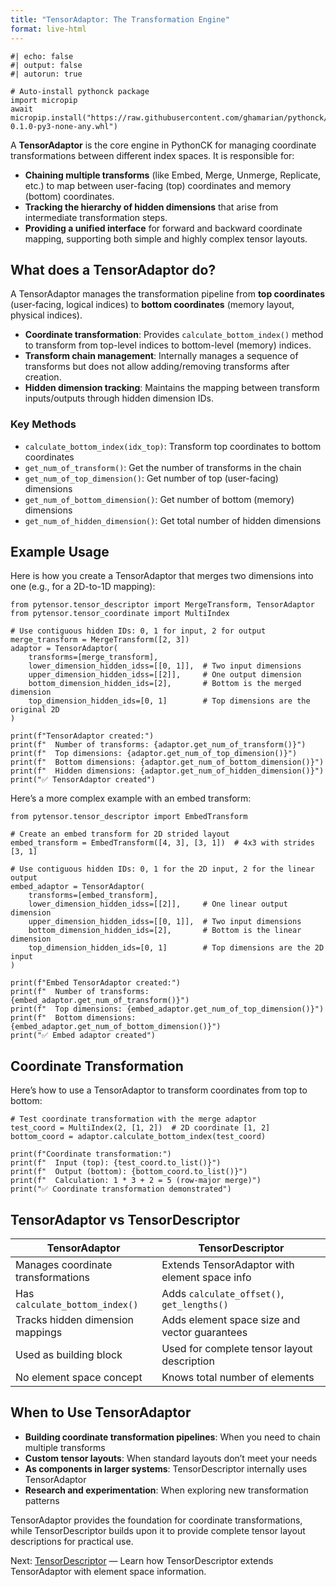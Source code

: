 ```yaml
---
title: "TensorAdaptor: The Transformation Engine"
format: live-html
---
```


```pyodide
#| echo: false
#| output: false
#| autorun: true

# Auto-install pythonck package
import micropip
await micropip.install("https://raw.githubusercontent.com/ghamarian/pythonck/master/documentation/pythonck-0.1.0-py3-none-any.whl")
```

A **TensorAdaptor** is the core engine in PythonCK for managing coordinate transformations between different index spaces. It is responsible for:

- **Chaining multiple transforms** (like Embed, Merge, Unmerge, Replicate, etc.) to map between user-facing (top) coordinates and memory (bottom) coordinates.
- **Tracking the hierarchy of hidden dimensions** that arise from intermediate transformation steps.
- **Providing a unified interface** for forward and backward coordinate mapping, supporting both simple and highly complex tensor layouts.

## What does a TensorAdaptor do?

A TensorAdaptor manages the transformation pipeline from **top coordinates** (user-facing, logical indices) to **bottom coordinates** (memory layout, physical indices).

- **Coordinate transformation**: Provides `calculate_bottom_index()` method to transform from top-level indices to bottom-level (memory) indices.
- **Transform chain management**: Internally manages a sequence of transforms but does not allow adding/removing transforms after creation.
- **Hidden dimension tracking**: Maintains the mapping between transform inputs/outputs through hidden dimension IDs.

### Key Methods

- `calculate_bottom_index(idx_top)`: Transform top coordinates to bottom coordinates
- `get_num_of_transform()`: Get the number of transforms in the chain
- `get_num_of_top_dimension()`: Get number of top (user-facing) dimensions
- `get_num_of_bottom_dimension()`: Get number of bottom (memory) dimensions
- `get_num_of_hidden_dimension()`: Get total number of hidden dimensions

## Example Usage

Here is how you create a TensorAdaptor that merges two dimensions into one (e.g., for a 2D-to-1D mapping):

```pyodide
from pytensor.tensor_descriptor import MergeTransform, TensorAdaptor
from pytensor.tensor_coordinate import MultiIndex

# Use contiguous hidden IDs: 0, 1 for input, 2 for output
merge_transform = MergeTransform([2, 3])
adaptor = TensorAdaptor(
    transforms=[merge_transform],
    lower_dimension_hidden_idss=[[0, 1]],  # Two input dimensions
    upper_dimension_hidden_idss=[[2]],     # One output dimension
    bottom_dimension_hidden_ids=[2],       # Bottom is the merged dimension
    top_dimension_hidden_ids=[0, 1]        # Top dimensions are the original 2D
)

print(f"TensorAdaptor created:")
print(f"  Number of transforms: {adaptor.get_num_of_transform()}")
print(f"  Top dimensions: {adaptor.get_num_of_top_dimension()}")
print(f"  Bottom dimensions: {adaptor.get_num_of_bottom_dimension()}")
print(f"  Hidden dimensions: {adaptor.get_num_of_hidden_dimension()}")
print("✅ TensorAdaptor created")
```

Here's a more complex example with an embed transform:

```pyodide
from pytensor.tensor_descriptor import EmbedTransform

# Create an embed transform for 2D strided layout
embed_transform = EmbedTransform([4, 3], [3, 1])  # 4x3 with strides [3, 1]

# Use contiguous hidden IDs: 0, 1 for the 2D input, 2 for the linear output
embed_adaptor = TensorAdaptor(
    transforms=[embed_transform],
    lower_dimension_hidden_idss=[[2]],     # One linear output dimension
    upper_dimension_hidden_idss=[[0, 1]],  # Two input dimensions
    bottom_dimension_hidden_ids=[2],       # Bottom is the linear dimension
    top_dimension_hidden_ids=[0, 1]        # Top dimensions are the 2D input
)

print(f"Embed TensorAdaptor created:")
print(f"  Number of transforms: {embed_adaptor.get_num_of_transform()}")
print(f"  Top dimensions: {embed_adaptor.get_num_of_top_dimension()}")
print(f"  Bottom dimensions: {embed_adaptor.get_num_of_bottom_dimension()}")
print("✅ Embed adaptor created")
```

## Coordinate Transformation

Here's how to use a TensorAdaptor to transform coordinates from top to bottom:

```pyodide
# Test coordinate transformation with the merge adaptor
test_coord = MultiIndex(2, [1, 2])  # 2D coordinate [1, 2]
bottom_coord = adaptor.calculate_bottom_index(test_coord)

print(f"Coordinate transformation:")
print(f"  Input (top): {test_coord.to_list()}")
print(f"  Output (bottom): {bottom_coord.to_list()}")
print(f"  Calculation: 1 * 3 + 2 = 5 (row-major merge)")
print("✅ Coordinate transformation demonstrated")
```

## TensorAdaptor vs TensorDescriptor

| **TensorAdaptor** | **TensorDescriptor** |
|-------------------|----------------------|
| Manages coordinate transformations | Extends TensorAdaptor with element space info |
| Has `calculate_bottom_index()` | Adds `calculate_offset()`, `get_lengths()` |
| Tracks hidden dimension mappings | Adds element space size and vector guarantees |
| Used as building block | Used for complete tensor layout description |
| No element space concept | Knows total number of elements |

## When to Use TensorAdaptor

- **Building coordinate transformation pipelines**: When you need to chain multiple transforms
- **Custom tensor layouts**: When standard layouts don't meet your needs  
- **As components in larger systems**: TensorDescriptor internally uses TensorAdaptor
- **Research and experimentation**: When exploring new transformation patterns

TensorAdaptor provides the foundation for coordinate transformations, while TensorDescriptor builds upon it to provide complete tensor layout descriptions for practical use.

Next: [TensorDescriptor](tensor-descriptor.qmd) — Learn how TensorDescriptor extends TensorAdaptor with element space information. 